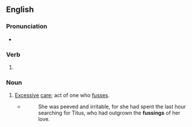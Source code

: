==English==

===Pronunciation===
* {{IPA|/ˈfʌsɪŋ/|lang=en}}

===Verb===
{{head|en|present participle}}

# {{present participle of|fuss|lang=en|nocat=1}}

===Noun===
{{en-noun}}

# [[excessive|Excessive]] [[care]]; act of one who [[fuss]]es.
#* {{RQ:Peake Gormenghast}}
#*: She was peeved and irritable, for she had spent the last hour searching for Titus, who had outgrown the '''fussings''' of her love.